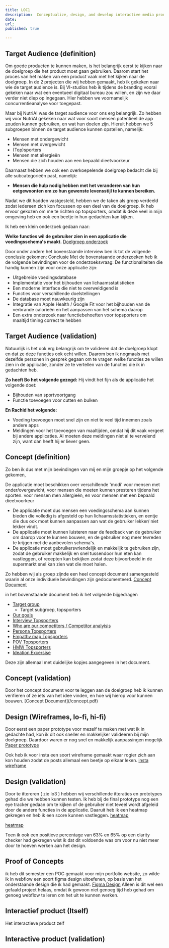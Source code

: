 ```yaml
---
title: LOC1
description:  Conceptualize, design, and develop interactive media products
date: 
url:
published: true

---
```

<h2>Target Audience (definition)</h2>
Om goede producten te kunnen maken, is het belangrijk eerst te kijken naar de doelgroep die het product moet gaan gebruiken. Daarom start het proces van het maken van een product vaak met het kijken naar de doelgroep. In de 2 projecten die wij hebben gemaakt, heb ik gekeken naar wie de target audience is. Bij VI-studios heb ik tijdens de branding vooral gekeken naar wat een eventueel digitaal bureau zou willen, en zijn we daar verder niet diep op ingegaan. Hier hebben we voornamelijk concurrentieanalyse voor toegepast.

Maar bij NutriAI was de target audience voor ons erg belangrijk. Zo hebben wij voor NutriAI gekeken naar wat voor soort mensen potentieel de app zouden kunnen gebruiken, en wat hun doelen zijn. Hieruit hebben we 5 subgroepen binnen de target audience kunnen opstellen, namelijk:

- Mensen met ondergewicht
- Mensen met overgewicht
- (Top)sporters
- Mensen met allergieën
- Mensen die zich houden aan een bepaald dieetvoorkeur

Daarnaast hebben we ook een overkoepelende doelgroep bedacht die bij alle subcategorieën past, namelijk:
- **Mensen die hulp nodig hebben met het veranderen van hun eetgewoonten om zo hun gewenste levensstijl te kunnen bereiken.**

Nadat we dit hadden vastgesteld, hebben we de taken als groep verdeeld zodat iedereen zich kon focussen op een deel van de doelgroep. Ik heb ervoor gekozen om me te richten op topsporters, omdat ik deze veel in mijn omgeving heb en ook een beetje in hun gedachten kan kijken.

Ik heb een klein onderzoek gedaan naar:

**Welke functies wil de gebruiker zien in een applicatie die voedingsschema's maakt.**
[Doelgroep onderzoek](/doelgroep.pdf)

Door onder andere het bovenstaande interview ben ik tot de volgende conclusie gekomen:
Conclusie
Met de bovenstaande onderzoeken heb ik de volgende bevindingen voor de onderzoeksvraag:
De functionaliteiten die handig kunnen zijn voor onze applicatie zijn:
- Uitgebreide voedingsdatabase
- Implementatie voor het bijhouden van lichaamsstatistieken
- Een moderne interface die niet te overweldigend is
- Functies voor verschillende doelstellingen
- De database moet nauwkeurig zijn
- Integratie van Apple Health / Google Fit voor het bijhouden van de verbrande calorieën en het aanpassen van het schema daarop
- Een extra onderzoek naar functiebehoeften voor topsporters om maaltijd timing correct te hebben

<h2>Target Audience (validation)</h2>
Natuurlijk is het ook erg belangrijk om te valideren dat de doelgroep klopt en dat ze deze functies ook echt willen. Daarom ben ik nogmaals met dezelfde personen in gesprek gegaan om te vragen welke functies ze willen zien in de applicatie, zonder ze te vertellen van de functies die ik in gedachten heb.

**Zo heeft Bo het volgende gezegd:**
Hij vindt het fijn als de applicatie het volgende doet:
- Bijhouden van sportvoortgang
- Functie toevoegen voor cutten en bulken

**En Rachid het volgende:**
- Voeding toevoegen moet snel zijn en niet te veel tijd innemen zoals andere apps
- Meldingen voor het toevoegen van maaltijden, omdat hij dit vaak vergeet bij andere applicaties. Al moeten deze meldingen niet al te vervelend zijn, want dan heeft hij er liever geen.



<h2> Concept (definition)	</h2>
Zo ben ik dus met mijn bevindingen van mij en mijn groepje op het volgende gekomen, 

De applicatie moet beschikken over verschillende 'modi' voor mensen met onder/overgewicht, voor mensen die moeten kunnen presteren tijdens het sporten. 
voor mensen men allergieën, en voor mensen met een bepaald dieetvoorkeur

- De applicatie moet dus mensen een voedingsschema aan kunnen bieden die volledig is afgesteld op hun lichaamsstatistieken, en eentje die dus ook moet kunnen aanpassen aan wat de gebruiker lekker/ niet lekker vindt. 
- De applicatie moet kunnen luisteren naar de feedback van de gebruiker om daarop voor te kunnen bouwen, en de gebruiker nog meer tevreden te krijgen met de aanbevolen schema's. 
- De applicatie moet gebruikersvriendelijk en makkelijk te gebruiken zijn, zodat de gebruiker makkelijk en snel tussendoor hun eten kan vastleggen, of recepten kan bekijken zodat deze bijvoorbeeld in de supermarkt snel kan zien wat die moet halen. 

Zo hebben wij als groep zijnde een heel concept document samengesteld waarin al onze individuele bevindingen zijn gedocumenteerd. 
[Concept Document](/concept.pdf)
 
in het bovenstaande document heb ik het volgende bijgedragen 
- [Target group](/Concept.pdf#page=4)
    - Target subgroep, topsporters
- [Our goals](/Concept.pdf#page=5)
- [Interview Topsporters](/Concept.pdf#page=10)
- [Who are our competitors / Competitor analyisis](/Concept.pdf#page=15)
- [Persona Topsporters](/Concept.pdf#page=15)
- [Empathy map Topsporters](/Concept.pdf#page=23)
- [POV Topsporters](/Concept.pdf#page=26)
- [HMW Topsporters](/Concept.pdf#page=26)
- [Ideation Excersise](/Concept.pdf#page=29)



Deze zijn allemaal met duidelijke kopjes aangegeven in het document.


<h2> Concept (validation)	</h2>
Door het concept document voor te leggen aan de doelgroep heb ik kunnen verifieren of ze iets van het idee vinden, en hoe wij hierop voor kunnen bouwen. 
[Concept Document](/concept.pdf)





<h2> Design (Wireframes, lo-fi, hi-fi)	</h2>

Door eerst een paper prototype voor mezelf te maken met wat ik in gedachte had, kon ik dit ook sneller en makkelijker valideeren bij mijn doelgroep. Daardoor waren er nog snel en makkelijk aanpassingen mogelijk 
[Paper prototype](/paperproto.png)


Ook heb ik voor insta een soort wireframe gemaakt waar rogier zich aan kon houden zodat de posts allemaal een beetje op elkaar leken. 
[insta wireframe](/instaproto.png)



<h2> Design (validation) </h2>

Door te ittereren ( zie lo3 ) hebben wij verschillende itteraties en prototypes gehad die we hebben kunnen testen. Ik heb bij de final prototype nog een eye tracker gedaan om te kijken of de gebruiker niet teveel wordt afgeleid door de andere functies in de applicatie. 
Daaruit heb ik een heatmap gekregen en heb ik een score kunnen vastleggen. 
[heatmap](/iphone.jpg)

[heatmap](/startscherm.jpg)

Toen ik ook een positieve percentage van 63% en 65% op een clarity checker had gekregen wist ik dat dit voldoende was om voor nu niet meer door te hoeven werken aan het design.


	
<h2> Proof of Concepts </h2>    

ik heb dit semester een POC gemaakt voor mijn portfolio website, zo wilde ik in webflow een soort figma design uitoefenen, op basis van het onderstaande design die ik had gemaakt. [Figma Design](/figmadesign.png)
Alleen is dit wel een gefaald project helaas, omdat ik gewoon niet genoeg tijd heb gehad om genoeg webflow te leren om het uit te kunnen werken. 

	

 <h2>Interactief product (Itself)	</h2>

 Het interactieve product zelf 


 <h2>Interactive product (validation) </h2>
